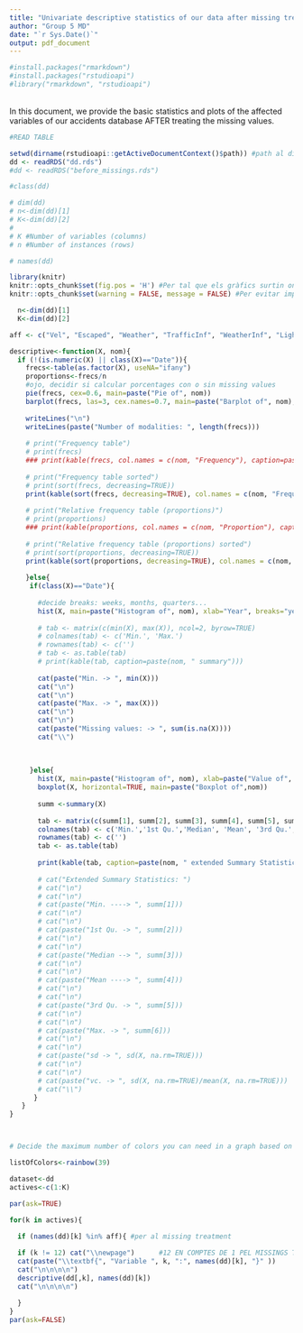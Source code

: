 ```yaml
---
title: "Univariate descriptive statistics of our data after missing treatment"
author: "Group 5 MD"
date: "`r Sys.Date()`"
output: pdf_document
---
```


<!-- Posem echo=FALSE perquè les comandes d'R no s'incloguin en el document final -->

```r
#install.packages("rmarkdown")
#install.packages("rstudioapi")
#library("rmarkdown", "rstudioapi")
```
\
In this document, we provide the basic statistics and plots of the affected variables of our accidents database AFTER treating the missing values.

<!-- WARNING: data must have been properly declared before (factors, dates...) -->

```r
#READ TABLE

setwd(dirname(rstudioapi::getActiveDocumentContext()$path)) #path al dicteroy del script
dd <- readRDS("dd.rds")
#dd <- readRDS("before_missings.rds")

```
```r
#class(dd)
```

<!-- \section{Dimensions of our dataset:} -->

```r

# dim(dd)
# n<-dim(dd)[1]
# K<-dim(dd)[2]
# 
# K #Number of variables (columns)
# n #Number of instances (rows)
```

<!-- \section{Check of the variables' names:} -->

```r
# names(dd)
```

\newpage
\section{Basic descriptive analysis of our variables after missings treatment:}

```r
library(knitr)
knitr::opts_chunk$set(fig.pos = 'H') #Per tal que els gràfics surtin on toca
knitr::opts_chunk$set(warning = FALSE, message = FALSE) #Per evitar imprimir els warnings

  n<-dim(dd)[1]
  K<-dim(dd)[2]

aff <- c("Vel", "Escaped", "Weather", "TrafficInf", "WeatherInf", "LightInf", "VisionInf", "Surface")

descriptive<-function(X, nom){
  if (!(is.numeric(X) || class(X)=="Date")){
    frecs<-table(as.factor(X), useNA="ifany")
    proportions<-frecs/n
    #ojo, decidir si calcular porcentages con o sin missing values
    pie(frecs, cex=0.6, main=paste("Pie of", nom))
    barplot(frecs, las=3, cex.names=0.7, main=paste("Barplot of", nom), col=listOfColors)
    
    writeLines("\n")
    writeLines(paste("Number of modalities: ", length(frecs)))
    
    # print("Frequency table")
    # print(frecs)
    ### print(kable(frecs, col.names = c(nom, "Frequency"), caption=paste(nom, " frequency table")))
    
    # print("Frequency table sorted")
    # print(sort(frecs, decreasing=TRUE))
    print(kable(sort(frecs, decreasing=TRUE), col.names = c(nom, "Frequency"), caption=paste(nom, " frequency table (sorted)")))
    
    # print("Relative frequency table (proportions)")
    # print(proportions)
    ### print(kable(proportions, col.names = c(nom, "Proportion"), caption=paste(nom, " relative frequency table (proportions)")))
    
    # print("Relative frequency table (proportions) sorted")
    # print(sort(proportions, decreasing=TRUE))
    print(kable(sort(proportions, decreasing=TRUE), col.names = c(nom, "Proportion"), caption=paste(nom, " relative frequency table of proportions (sorted)")))
    
    }else{
     if(class(X)=="Date"){
       
       #decide breaks: weeks, months, quarters...
       hist(X, main=paste("Histogram of", nom), xlab="Year", breaks="years")
       
       # tab <- matrix(c(min(X), max(X)), ncol=2, byrow=TRUE)
       # colnames(tab) <- c('Min.', 'Max.')
       # rownames(tab) <- c('')
       # tab <- as.table(tab)
       # print(kable(tab, caption=paste(nom, " summary")))
       
       cat(paste("Min. -> ", min(X)))
       cat("\n")
       cat("\n")
       cat(paste("Max. -> ", max(X)))
       cat("\n")
       cat("\n")
       cat(paste("Missing values: -> ", sum(is.na(X))))
       cat("\\")
       
       
       
     }else{
       hist(X, main=paste("Histogram of", nom), xlab=paste("Value of", nom))
       boxplot(X, horizontal=TRUE, main=paste("Boxplot of",nom))
       
       summ <-summary(X)
       
       tab <- matrix(c(summ[1], summ[2], summ[3], summ[4], summ[5], summ[6], sd(X, na.rm=TRUE), sd(X, na.rm=TRUE)/mean(X, na.rm=TRUE), sum(is.na(X))), ncol=9, byrow=TRUE)
       colnames(tab) <- c('Min.','1st Qu.','Median', 'Mean', '3rd Qu.', 'Max.', 'sd', 'vc.', 'Missing')
       rownames(tab) <- c('')
       tab <- as.table(tab)
       
       print(kable(tab, caption=paste(nom, " extended Summary Statistics")))
       
       # cat("Extended Summary Statistics: ")
       # cat("\n")
       # cat("\n")
       # cat(paste("Min. ----> ", summ[1]))
       # cat("\n")
       # cat("\n")
       # cat(paste("1st Qu. -> ", summ[2]))
       # cat("\n")
       # cat("\n")
       # cat(paste("Median --> ", summ[3]))
       # cat("\n")
       # cat("\n")
       # cat(paste("Mean ----> ", summ[4]))
       # cat("\n")
       # cat("\n")
       # cat(paste("3rd Qu. -> ", summ[5]))
       # cat("\n")
       # cat("\n")
       # cat(paste("Max. -> ", summ[6]))
       # cat("\n")
       # cat("\n")
       # cat(paste("sd -> ", sd(X, na.rm=TRUE)))
       # cat("\n")
       # cat("\n")
       # cat(paste("vc. -> ", sd(X, na.rm=TRUE)/mean(X, na.rm=TRUE)))
       # cat("\\")
      }
   }
}



# Decide the maximum number of colors you can need in a graph based on your metadata file

listOfColors<-rainbow(39)

dataset<-dd
actives<-c(1:K)

par(ask=TRUE)

for(k in actives){
  
  if (names(dd)[k] %in% aff){ #per al missing treatment

  if (k != 12) cat("\\newpage")      #12 EN COMPTES DE 1 PEL MISSINGS TREATMENT
  cat(paste("\\textbf{", "Variable ", k, ":", names(dd)[k], "}" ))
  cat("\n\n\n\n")
  descriptive(dd[,k], names(dd)[k])
  cat("\n\n\n\n")
  
  }
}
par(ask=FALSE)

```
